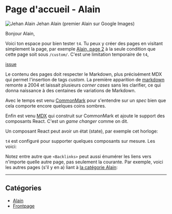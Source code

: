 # Page d'accueil - Alain

![Jehan Alain](https://upload.wikimedia.org/wikipedia/commons/thumb/3/3c/Jehan_Alain_1938.jpg/250px-Jehan_Alain_1938.jpg)
Jehan Alain (premier Alain sur Google Images)

Bonjour Alain,

Voici ton espace pour bien tester `t4`. Tu peux y créer des pages en visitant simplement la page, par exemple [Alain, page 2](/custom/alain-p2) à la seule condition que cette page soit sous `/custom/`. C'est une limitation temporaire de `t4`,

[issue](/custom/opened-issue)

Le contenu des pages doit respecter le Markdown, plus précisément MDX qui permet l'insertion de tags _custom_. La première apparition de [markdown](https://daringfireball.net/projects/markdown/basics) remonte a 2004 et laissait plusieurs _corner cases_ sans les clarifier, ce qui donna naissance à des centaines de variations de Markdown.

Avec le temps est venu [CommonMark](https://commonmark.org/help/) pour s'entendre sur un _spec_ bien que cela comporte encore quelques coins sombres.

Enfin est venu [MDX](https://github.com/mdx-js/specification) qui construit sur CommonMark et ajoute le support des composants React. C'est un _game changer_ comme on dit.

Un composant React peut avoir un état (state), par exemple cet horloge:

<Clock />

`t4` est configuré pour supporter quelques composants sur mesure. Les voici:

<CustomTags />

Notez entre autre que `<Backlinks>` peut aussi énumérer les liens vers n'importe quelle autre page, pas seulement la courante. Par exemple, voici les autres pages (s'il y en a) liant à [la catégorie Alain](/custom/cat-alain):

<Backlinks of="cat-alain" />

<hr />

## Catégories

- [Alain](/custom/cat-alain)
- [Frontpage](/custom/frontpages)
